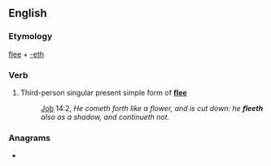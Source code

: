 ==English==

===Etymology===
[[flee]] + [[-eth]]

===Verb===
{{head|en|verb form}}

# {{lb|en|archaic}} Third-person singular present simple form of '''[[flee]]'''
#: {{RQ:Authorized Version}} [[Job]] 14:2, ''He cometh forth like a flower, and is cut down: he '''fleeth''' also as a shadow, and continueth not.''

===Anagrams===
* {{anagrams|en|feelth}}